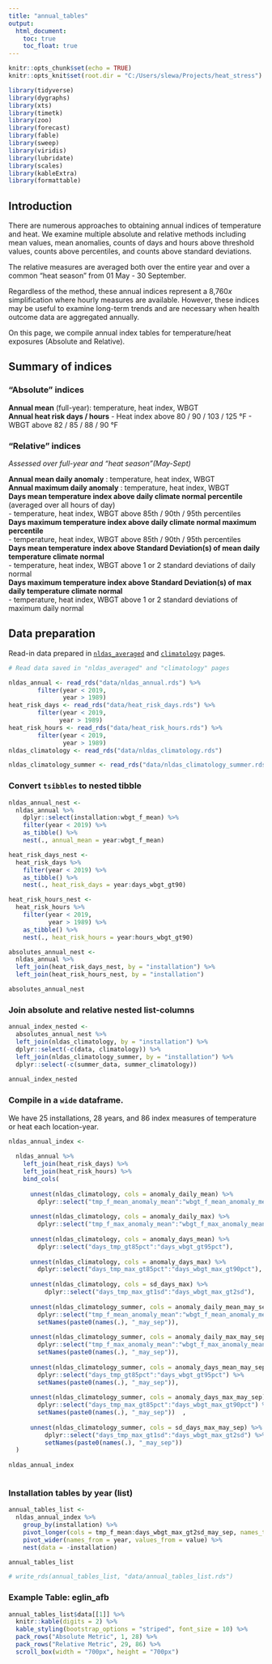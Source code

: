 ```yaml
---
title: "annual_tables"
output:
  html_document:
    toc: true
    toc_float: true
---
```


```r
knitr::opts_chunk$set(echo = TRUE)
knitr::opts_knit$set(root.dir = "C:/Users/slewa/Projects/heat_stress")

library(tidyverse)
library(dygraphs)
library(xts)
library(timetk)
library(zoo)
library(forecast)
library(fable)
library(sweep)
library(viridis)
library(lubridate)
library(scales)
library(kableExtra)
library(formattable)

```

## Introduction

There are numerous approaches to obtaining annual indices of temperature and heat. We examine multiple absolute and relative methods including mean values, mean anomalies, counts of days and hours above threshold values, counts above percentiles, and counts above standard deviations. 

The relative measures are averaged both over the entire year and over a common "heat season" from 01 May - 30 September. 

Regardless of the method, these annual indices represent a 8,760*x* simplification where hourly measures are available. However, these indices may be useful to examine long-term trends and are necessary when health outcome data are aggregated annually.


On this page, we compile annual index tables for temperature/heat exposures (Absolute and Relative).

## Summary of indices

### "Absolute" indices  

**Annual mean** (full-year): temperature, heat index, WBGT  
**Annual heat risk days / hours**
  - Heat index above 80 / 90 / 103 / 125 °F
  - WBGT above 82 / 85 / 88 / 90 °F

### "Relative" indices    
*Assessed over full-year and "heat season"(May-Sept)*  

**Annual mean daily anomaly** : temperature, heat index, WBGT  
**Annual maximum daily anomaly** : temperature, heat index, WBGT  
**Days mean temperature index above daily climate normal percentile** (averaged over all hours of day)  
  - temperature, heat index, WBGT above 85th / 90th / 95th percentiles  
**Days maximum temperature index above daily climate normal maximum percentile**   
  - temperature, heat index, WBGT above 85th / 90th / 95th percentiles    
**Days mean temperature index above Standard Deviation(s) of mean daily temperature climate normal**  
  - temperature, heat index, WBGT above 1 or 2 standard deviations of daily normal  
**Days maximum temperature index above Standard Deviation(s) of max daily temperature climate normal**  
  - temperature, heat index, WBGT above 1 or 2 standard deviations of maximum daily normal  

  
## Data preparation    

Read-in data prepared in [`nldas_averaged`](nldas_averaged.html) and [`climatology`](climatology.html) pages.  

```r
# Read data saved in "nldas_averaged" and "climatology" pages

nldas_annual <- read_rds("data/nldas_annual.rds") %>% 
        filter(year < 2019,
               year > 1989)
heat_risk_days <- read_rds("data/heat_risk_days.rds") %>% 
        filter(year < 2019,
              year > 1989)
heat_risk_hours <- read_rds("data/heat_risk_hours.rds") %>% 
        filter(year < 2019,
               year > 1989)
nldas_climatology <- read_rds("data/nldas_climatology.rds")

nldas_climatology_summer <- read_rds("data/nldas_climatology_summer.rds")
```

### Convert `tsibbles` to nested tibble 
```r

nldas_annual_nest <-
  nldas_annual %>% 
    dplyr::select(installation:wbgt_f_mean) %>%
    filter(year < 2019) %>% 
    as_tibble() %>% 
    nest(., annual_mean = year:wbgt_f_mean)

heat_risk_days_nest <-
  heat_risk_days %>% 
    filter(year < 2019) %>% 
    as_tibble() %>% 
    nest(., heat_risk_days = year:days_wbgt_gt90)

heat_risk_hours_nest <-
  heat_risk_hours %>% 
    filter(year < 2019,
           year > 1989) %>% 
    as_tibble() %>% 
    nest(., heat_risk_hours = year:hours_wbgt_gt90)

absolutes_annual_nest <-
  nldas_annual %>% 
  left_join(heat_risk_days_nest, by = "installation") %>% 
  left_join(heat_risk_hours_nest, by = "installation")

absolutes_annual_nest

```
  
  
### Join absolute and relative nested list-columns
  
```r

annual_index_nested <-
  absolutes_annual_nest %>%
  left_join(nldas_climatology, by = "installation") %>% 
  dplyr::select(-c(data, climatology)) %>% 
  left_join(nldas_climatology_summer, by = "installation") %>% 
  dplyr::select(-c(summer_data, summer_climatology))
  
annual_index_nested


```
  
  
### Compile in a `wide` dataframe.  
We have 25 installations, 28 years, and 86 index measures of temperature or heat each location-year.   
  
  

```r

nldas_annual_index <- 
  
  nldas_annual %>% 
    left_join(heat_risk_days) %>% 
    left_join(heat_risk_hours) %>% 
    bind_cols(
  
      unnest(nldas_climatology, cols = anomaly_daily_mean) %>% 
        dplyr::select("tmp_f_mean_anomaly_mean":"wbgt_f_mean_anomaly_mean"),
      
      unnest(nldas_climatology, cols = anomaly_daily_max) %>% 
        dplyr::select("tmp_f_max_anomaly_mean":"wbgt_f_max_anomaly_mean"),
        
      unnest(nldas_climatology, cols = anomaly_days_mean) %>% 
        dplyr::select("days_tmp_gt85pct":"days_wbgt_gt95pct"),
      
      unnest(nldas_climatology, cols = anomaly_days_max) %>% 
        dplyr::select("days_tmp_max_gt85pct":"days_wbgt_max_gt90pct"),
      
      unnest(nldas_climatology, cols = sd_days_max) %>% 
          dplyr::select("days_tmp_max_gt1sd":"days_wbgt_max_gt2sd"),
  
      unnest(nldas_climatology_summer, cols = anomaly_daily_mean_may_sep) %>% 
        dplyr::select("tmp_f_mean_anomaly_mean":"wbgt_f_mean_anomaly_mean") %>% 
        setNames(paste0(names(.), "_may_sep")),
      
      unnest(nldas_climatology_summer, cols = anomaly_daily_max_may_sep) %>% 
        dplyr::select("tmp_f_max_anomaly_mean":"wbgt_f_max_anomaly_mean") %>% 
        setNames(paste0(names(.), "_may_sep")),  
        
      unnest(nldas_climatology_summer, cols = anomaly_days_mean_may_sep) %>% 
        dplyr::select("days_tmp_gt85pct":"days_wbgt_gt95pct") %>% 
        setNames(paste0(names(.), "_may_sep")),
      
      unnest(nldas_climatology_summer, cols = anomaly_days_max_may_sep) %>% 
        dplyr::select("days_tmp_max_gt85pct":"days_wbgt_max_gt90pct") %>% 
        setNames(paste0(names(.), "_may_sep"))  ,
      
      unnest(nldas_climatology_summer, cols = sd_days_max_may_sep) %>% 
          dplyr::select("days_tmp_max_gt1sd":"days_wbgt_max_gt2sd") %>% 
          setNames(paste0(names(.), "_may_sep"))  
  )
  
nldas_annual_index 



```

### Installation tables by year (list) 
```r

annual_tables_list <-
  nldas_annual_index %>% 
    group_by(installation) %>%
    pivot_longer(cols = tmp_f_mean:days_wbgt_max_gt2sd_may_sep, names_to = "index", values_to = "value") %>% 
    pivot_wider(names_from = year, values_from = value) %>% 
    nest(data = -installation)

annual_tables_list 

# write_rds(annual_tables_list, "data/annual_tables_list.rds")

```

### Example Table: eglin_afb  
```r
annual_tables_list$data[[1]] %>%
  knitr::kable(digits = 2) %>% 
  kable_styling(bootstrap_options = "striped", font_size = 10) %>% 
  pack_rows("Absolute Metric", 1, 28) %>%
  pack_rows("Relative Metric", 29, 86) %>% 
  scroll_box(width = "700px", height = "700px") 
  
```

